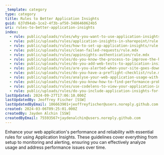 ```yaml
---
_template: category
type: category
title: Rules to Better Application Insights
guid: 637d94ab-1ce2-4f3b-af50-3486460624b5
uri: rules-to-better-application-insights
index:
  - rule: public/uploads/rules/why-you-want-to-use-application-insights/rule.mdx
  - rule: public/uploads/rules/application-insights-in-sharepoint/rule.mdx
  - rule: public/uploads/rules/how-to-set-up-application-insights/rule.mdx
  - rule: public/uploads/rules/clean-failed-requests/rule.mdx
  - rule: public/uploads/rules/appinsights-authentication/rule.mdx
  - rule: public/uploads/rules/do-you-know-the-process-to-improve-the-health-of-your-web-application/rule.mdx
  - rule: public/uploads/rules/do-you-add-web-tests-to-application-insights-to-montior-trends-over-time/rule.mdx
  - rule: public/uploads/rules/are-you-alerted-when-your-site-goes-down/rule.mdx
  - rule: public/uploads/rules/do-you-have-a-preflight-checklist/rule.mdx
  - rule: public/uploads/rules/analyse-your-web-application-usage-with-application-insights/rule.mdx
  - rule: public/uploads/rules/do-you-know-how-to-find-performance-problems-with-application-insights/rule.mdx
  - rule: public/uploads/rules/use-codelens-to-view-your-application-insights-data/rule.mdx
  - rule: public/uploads/rules/do-you-include-application-insights-for-visual-studio-online-in-your-website/rule.mdx
lastUpdated: 2024-09-27T17:06:10.000Z
lastUpdatedBy: Jeoffrey Fischer [SSW]
lastUpdatedByEmail: 106663901+jeoffreyfischer@users.noreply.github.com
created: 2024-03-06T09:25:01.000Z
createdBy: Jayden Alchin [SSW]
createdByEmail: 75593567+jaydenalchin@users.noreply.github.com
---
```


Enhance your web application's performance and reliability with essential rules for using Application Insights. These guidelines cover everything from setup to monitoring and alerting, ensuring you can effectively analyze usage and address performance issues over time.
